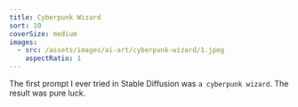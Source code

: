 ```yaml
---
title: Cyberpunk Wizard
sort: 10
coverSize: medium
images:
  - src: /assets/images/ai-art/cyberpunk-wizard/1.jpeg
    aspectRatio: 1
---
```


The first prompt I ever tried in Stable Diffusion was `a cyberpunk wizard`. The result was pure luck.
